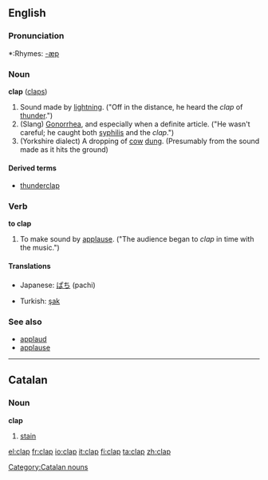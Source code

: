 ==English==

===Pronunciation===
*:Rhymes: [[Rhymes:English:-æp|-æp]]

===Noun===
'''clap''' ([[claps]])

#Sound made by [[lightning]]. ("Off in the distance, he heard the ''clap'' of [[thunder]].")
#(Slang) [[Gonorrhea]], and especially when a definite article.  ("He wasn't careful; he caught both [[syphilis]] and the ''clap''.")
#(Yorkshire dialect) A dropping of [[cow]] [[dung]]. (Presumably from the sound made as it hits the ground)

====Derived terms====
*[[thunderclap]]

===Verb===
'''to clap'''

#To make sound by [[applause]].  ("The audience began to ''clap'' in time with the music.")
====Translations====
{{top}}
*Japanese: [[ぱち]]  (pachi)
{{mid}}
*Turkish: [[şak]]
{{bottom}}

===See also===
*[[applaud]]
*[[applause]]

----

==Catalan==
===Noun===
'''clap'''

# [[stain]]

[[Category:Catalan nouns]]

[[el:clap]]
[[fr:clap]]
[[io:clap]]
[[it:clap]]
[[fi:clap]]
[[ta:clap]]
[[zh:clap]]